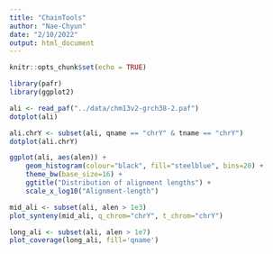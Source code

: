 ```yaml
---
title: "ChainTools"
author: "Nae-Chyun"
date: "2/10/2022"
output: html_document
---
```


```r
knitr::opts_chunk$set(echo = TRUE)
```

```r
library(pafr)
library(ggplot2)
```

```r
ali <- read_paf("../data/chm13v2-grch38-2.paf")
dotplot(ali)

ali.chrY <- subset(ali, qname == "chrY" & tname == "chrY")
dotplot(ali.chrY)

ggplot(ali, aes(alen)) + 
    geom_histogram(colour="black", fill="steelblue", bins=20) + 
    theme_bw(base_size=16) + 
    ggtitle("Distribution of alignment lengths") +
    scale_x_log10("Alignment-length")

mid_ali <- subset(ali, alen > 1e3)
plot_synteny(mid_ali, q_chrom="chrY", t_chrom="chrY")

long_ali <- subset(ali, alen > 1e7)
plot_coverage(long_ali, fill='qname')
```